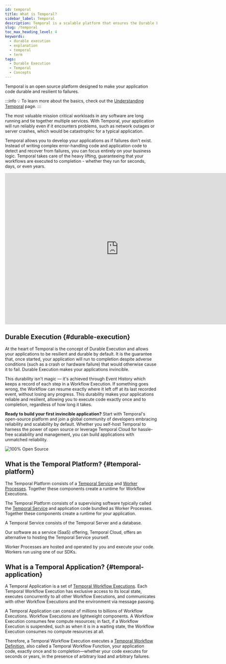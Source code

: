 ```yaml
---
id: temporal
title: What is Temporal?
sidebar_label: Temporal
description: Temporal is a scalable platform that ensures the Durable Execution of application code, allowing reliable and resilient Workflow Executions even in the face of failures like network outages or server crashes.
slug: /temporal
toc_max_heading_level: 4
keywords:
  - durable execution
  - explanation
  - temporal
  - term
tags:
  - Durable Execution
  - Temporal
  - Concepts
---
```



Temporal is an open source platform designed to make your application code durable and resilient to failures. 

:::info 
💡 To learn more about the basics, check out the [Understanding Temporal](/evaluate/understanding-temporal) page.
:::

The most valuable mission critical workloads in any software are long running and tie together multiple services. 
With Temporal, your application will run reliably even if it encounters problems, such as network outages or server crashes, which would be catastrophic for a typical application. 

Temporal allows you to develop your applications as if failures don’t exist. Instead of writing complex error-handling code and application code to detect and recover from failures, you can focus entirely on your business logic. 
Temporal takes care of the heavy lifting, guaranteeing that your workflows are executed to completion - whether they run for seconds, days, or even years.

<iframe width="750" height="500" src="https://www.youtube.com/embed/f-18XztyN6c" title="Temporal in Two Minutes" frameborder="0" allow="accelerometer; autoplay; clipboard-write; encrypted-media; gyroscope; picture-in-picture" allowfullscreen></iframe>

## Durable Execution {#durable-execution}

At the heart of Temporal is the concept of Durable Execution and allows your applications to be resilient and durable by default. 
It is the guarantee that, once started, your application will run to completion despite adverse conditions (such as a crash or hardware failure) that would otherwise cause it to fail. 
Durable Execution makes your applications invincible. 

This durability isn't magic — it's achieved through Event History which keeps a record of each step in a Workflow Execution. 
If something goes wrong, the Workflow can resume exactly where it left off at its last recorded event, without losing any progress. 
This durability makes your applications reliable and resilient, allowing you to execute code exactly once and to completion, regardless of how long it takes.

**Ready to build your first invincible application?**
Start with Temporal's open-source platform and join a global community of developers embracing reliability and scalability by default. 
Whether you self-host Temporal to harness the power of open source or leverage Temporal Cloud for hassle-free scalability and management, you can build applications with unmatched reliability. 

![100% Open Source](/img/intro-temporal/100opensource.png)

## What is the Temporal Platform? {#temporal-platform}

The Temporal Platform consists of a [Temporal Service](/clusters) and [Worker Processes](/workers#worker-process).
Together these components create a runtime for Workflow Executions.

The Temporal Platform consists of a supervising software typically called the [Temporal Service](/clusters) and application code bundled as Worker Processes.
Together these components create a runtime for your application.

A Temporal Service consists of the Temporal Server and a database.

Our software as a service (SaaS) offering, Temporal Cloud, offers an alternative to hosting the Temporal Service yourself.

Worker Processes are hosted and operated by you and execute your code. Workers run using one of our SDKs.



## What is a Temporal Application? {#temporal-application}

A Temporal Application is a set of [Temporal Workflow Executions](/workflows#workflow-execution).
Each Temporal Workflow Execution has exclusive access to its local state, executes concurrently to all other Workflow Executions, and communicates with other Workflow Executions and the environment via message passing.

A Temporal Application can consist of millions to billions of Workflow Executions.
Workflow Executions are lightweight components.
A Workflow Execution consumes few compute resources; in fact, if a Workflow Execution is suspended, such as when it is in a waiting state, the Workflow Execution consumes no compute resources at all.

Therefore, a Temporal Workflow Execution executes a [Temporal Workflow Definition](/workflows#workflow-definition), also called a Temporal Workflow Function, your application code, exactly once and to completion—whether your code executes for seconds or years, in the presence of arbitrary load and arbitrary failures.


